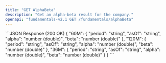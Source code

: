 ```yaml
---
title: "GET AlphaBeta"
description: "Get an alpha-beta result for the company."
openapi: "fundamentals-v2.1 GET /fundamentals/alphaBeta"
---
```

<ResponseExample>
```JSON Response (200 OK)
{
  "60M": {
    "period": "string",
    "asOf": "string",
    "alpha": "number (double)",
    "beta": "number (double)"
  },
  "120M": {
    "period": "string",
    "asOf": "string",
    "alpha": "number (double)",
    "beta": "number (double)"
  },
  "36M": {
    "period": "string",
    "asOf": "string",
    "alpha": "number (double)",
    "beta": "number (double)"
  }
}
```
</ResponseExample>
